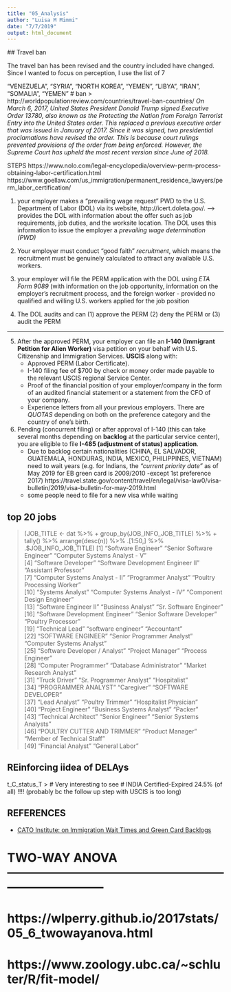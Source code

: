 ```yaml
---
title: "05_Analysis"
author: "Luisa M Mimmi"
date: "7/7/2019"
output: html_document
---
```


 ## Travel ban
 
 The travel ban has been revised and the country included have changed. 
 Since I wanted to focus on perception, I use the list of 7 
 
 "VENEZUELA", "SYRIA", "NORTH KOREA", "YEMEN", "LIBYA", "IRAN", "SOMALIA", "YEMEN" # ban
 > http://worldpopulationreview.com/countries/travel-ban-countries/
 _On March 6, 2017, United States President Donald Trump signed Executive Order 13780, also known as the Protecting the Nation from Foreign Terrorist Entry into the United States order. This replaced a previous executive order that was issued in January of 2017.
Since it was signed, two presidential proclamations have revised the order. This is because court rulings prevented provisions of the order from being enforced. However, the Supreme Court has upheld the most recent version since June of 2018. _



STEPS 
https://www.nolo.com/legal-encyclopedia/overview-perm-process-obtaining-labor-certification.html
https://www.goellaw.com/us_immigration/permanent_residence_lawyers/perm_labor_certification/

1. your employer makes a “prevailing wage request” PWD to the U.S. Department of Labor (DOL) via its website, http://icert.doleta.gov/. --> provides the DOL with information about the offer such as job requirements, job duties, and the worksite location. The DOL uses this information to issue the employer a *prevailing wage determination (PWD)*

2. Your employer must conduct “good faith” *recruitment*, which means the recruitment must be genuinely calculated to attract any available U.S. workers. 

3. your employer will file the PERM application with the DOL using *ETA Form 9089* (with information on the job opportunity, information on the employer’s recruitment process, and the foreign worker - provided no qualified and willing U.S. workers applied for the job position

4. The DOL audits and can (1) approve the PERM (2) deny the PERM or (3) audit the PERM

---
5. After the approved PERM, your employer can file an **I-140 (Immigrant Petition for Alien Worker)** visa petition on your behalf with U.S. Citizenship and Immigration Services. **USCIS** along with:
	+ Approved PERM (Labor Certificate).
	+ I-140 filing fee of $700 by check or money order made payable to the relevant USCIS regional Service Center.
	+ Proof of the financial position of your employer/company in the form of an audited financial statement or a statement from the CFO of your company.
	+ Experience letters from all your previous employers.
There are *QUOTAS* depending on both on the preference category and the country of one's birth.
	
6. Pending (concurrent filing) or after approval of I-140 (this can take several months depending on **backlog** at the particular service center), you are eligible to file **I-485 (adjustment of status) application**.
	+ Due to backlog certain nationalities (CHINA, EL SALVADOR, GUATEMALA, HONDURAS, INDIA, MEXICO, PHILIPPINES, VIETNAM) need to wait years (e.g. for Indians, the _"current priority date"_ as of May 2019 for EB green card is 2009/2010 -except 1st preference 2017) https://travel.state.gov/content/travel/en/legal/visa-law0/visa-bulletin/2019/visa-bulletin-for-may-2019.html
	+ some people need to file for a new visa while waiting 

## top 20 jobs 

> (JOB_TITLE <- dat %>%
+ 		group_by(JOB_INFO_JOB_TITLE) %>%
+ 		tally() %>%   arrange(desc(n)) %>% .[1:50,] %>% .$JOB_INFO_JOB_TITLE)
 [1] "Software Engineer"                "Senior Software Engineer"         "Computer Systems Analyst - V"    
 [4] "Software Developer"               "Software Development Engineer II" "Assistant Professor"             
 [7] "Computer Systems Analyst - II"    "Programmer Analyst"               "Poultry Processing Worker"       
[10] "Systems Analyst"                  "Computer Systems Analyst - IV"    "Component Design Engineer"       
[13] "Software Engineer II"             "Business Analyst"                 "Sr. Software Engineer"           
[16] "Software Development Engineer"    "Senior Software Developer"        "Poultry Processor"               
[19] "Technical Lead"                   "software engineer"                "Accountant"                      
[22] "SOFTWARE ENGINEER"                "Senior Programmer Analyst"        "Computer Systems Analyst"        
[25] "Software Developer / Analyst"     "Project Manager"                  "Process Engineer"                
[28] "Computer Programmer"              "Database Administrator"           "Market Research Analyst"         
[31] "Truck Driver"                     "Sr. Programmer Analyst"           "Hospitalist"                     
[34] "PROGRAMMER ANALYST"               "Caregiver"                        "SOFTWARE DEVELOPER"              
[37] "Lead Analyst"                     "Poultry Trimmer"                  "Hospitalist Physician"           
[40] "Project Engineer"                 "Business Systems Analyst"         "Packer"                          
[43] "Technical Architect"              "Senior Engineer"                  "Senior Systems Analysts"         
[46] "POULTRY CUTTER AND TRIMMER"       "Product Manager"                  "Member of Technical Staff"       
[49] "Financial Analyst"                "General Labor"                   
> 
	
	
	
## REinforcing iidea of DELAys 

t_C_status_T
> # Very interesting to see
# INDIA	Certified-Expired	 24.5% (of all) !!!! (probably bc the follow up step with USCIS is too long)


	
## REFERENCES

+ [CATO Institute: on Immigration Wait Times and Green Card Backlogs](https://www.cato.org/publications/policy-analysis/immigration-wait-times-quotas-have-doubled-green-card-backlogs-are-long#full)

# TWO-WAY ANOVA  ------------------------------------------------------------------------------
# https://wlperry.github.io/2017stats/05_6_twowayanova.html
# https://www.zoology.ubc.ca/~schluter/R/fit-model/

